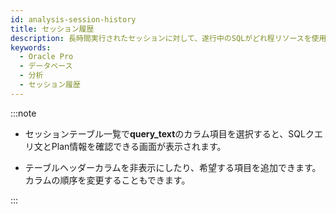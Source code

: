 ```yaml
---
id: analysis-session-history
title: セッション履歴
description: 長時間実行されたセッションに対して、遂行中のSQLがどれ程リソースを使用したかを確認し、原因を分析することができます。
keywords:
  - Oracle Pro
  - データベース
  - 分析
  - セッション履歴
---
```



<SessionHistory/>

:::note

- セッションテーブル一覧で**query_text**のカラム項目を選択すると、SQLクエリ文とPlan情報を確認できる<Cmdname sid="TTL06224" className="uitext" />画面が表示されます。

- テーブルヘッダーカラムを非表示にしたり、希望する項目を追加できます。 カラムの順序を変更することもできます。 

:::
